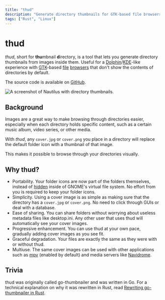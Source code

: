 ```yaml
---
title: "thud"
description: "Generate directory thumbnails for GTK-based file browsers from images inside them."
tags: ["Rust", "Linux"]
---
```


# thud

*thud*, short for **thu**mbnail **d**irectory, is a tool that lets you generate directory thumbnails from images inside them. Useful for a [Dolphin](https://apps.kde.org/dolphin/)/[KDE](https://kde.org/)-like experience with [GTK](https://www.gtk.org/)-based [file](https://apps.gnome.org/Nautilus/) [browsers](https://docs.xfce.org/xfce/thunar/start) that don't show the contents of directories by default.

The source code is available on [GitHub](https://github.com/donovanglover/thud).

![A screenshot of Nautilus with directory thumbnails.](./thud.jpg)

## Background

Images are a great way to make browsing through directories easier, especially when each directory holds specific content, such as a certain music album, video series, or other media.

With *thud*, any `cover.jpg` or `cover.png` you place in a directory will replace the default folder icon with a thumbnail of that image.

This makes it possible to browse through your directories visually.

## Why thud?

- Portability. Your folder icons are now part of the folders themselves, instead of [hidden](https://askubuntu.com/questions/153575/where-does-gnome-nautilus-store-directory-icons) inside of GNOME's virtual file system. No effort from you is required to keep your folder icons.
- Simplicity. Using a cover image is as simple as making sure that the directory has a `cover.jpg` or `cover.png`. No need to click through GUIs or deal with a database.
- Ease of sharing. You can share folders without worrying about useless metadata files like desktop.ini. Any other user that uses thud will automatically see your cover images.
- Progressive enhancement. You can use thud at your own pace, gradually adding cover images as you see fit.
- Graceful degradation. Your files are exactly the same as they were with or without thud.
- Multiuse. The same cover images can be used with other applications such as [mpv](https://github.com/mpv-player/mpv) (enabled by default) and media servers like [Navidrome](https://github.com/navidrome/navidrome).

## Trivia

thud was originally called go-thumbnailer and was written in Go. For a technical explanation on why it was rewritten in Rust, read [Rewriting go-thumbnailer in Rust](/rewriting-go-thumbnailer-in-rust).
